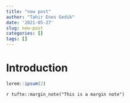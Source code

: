 ```yaml
---
title: "new post"
author: "Tahir Enes Gedik"
date: '2021-05-27'
slug: new-post
categories: []
tags: []
---
```


# Introduction


```r
lorem::ipsum(2)
```


`r tufte::margin_note("This is a margin note")`